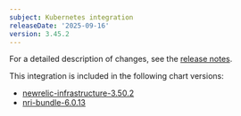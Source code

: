 ```yaml
---
subject: Kubernetes integration
releaseDate: '2025-09-16'
version: 3.45.2
---
```


For a detailed description of changes, see the [release notes](https://github.com/newrelic/nri-kubernetes/releases/tag/v3.45.2).

This integration is included in the following chart versions:
* [newrelic-infrastructure-3.50.2](https://github.com/newrelic/nri-kubernetes/releases/tag/newrelic-infrastructure-3.50.2)
* [nri-bundle-6.0.13](https://github.com/newrelic/helm-charts/releases/tag/nri-bundle-6.0.13)
